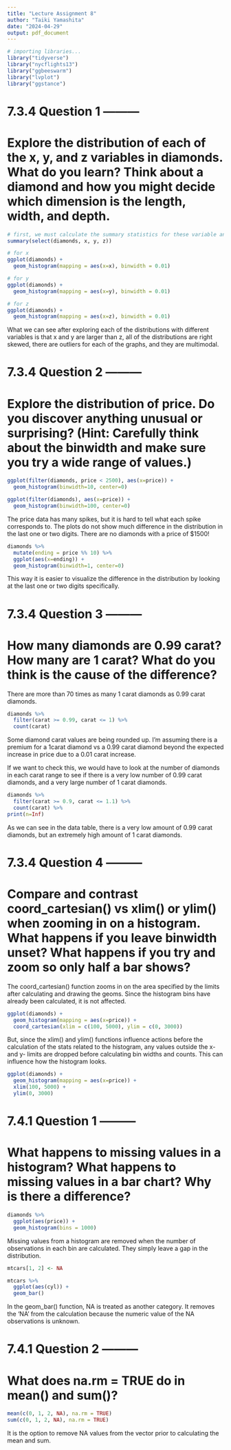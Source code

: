 ```yaml
---
title: "Lecture Assignment 8"
author: "Taiki Yamashita"
date: "2024-04-29"
output: pdf_document
---
```


```r
# importing libraries...
library("tidyverse")
library("nycflights13")
library("ggbeeswarm")
library("lvplot")
library("ggstance")
```

# 7.3.4 Question 1 ---------

# Explore the distribution of each of the x, y, and z variables in diamonds. What do you learn? Think about a diamond and how you might decide which dimension is the length, width, and depth.

```r
# first, we must calculate the summary statistics for these variable and plot their distributions.
summary(select(diamonds, x, y, z))

# for x
ggplot(diamonds) +
  geom_histogram(mapping = aes(x=x), binwidth = 0.01)

# for y 
ggplot(diamonds) + 
  geom_histogram(mapping = aes(x=y), binwidth = 0.01)

# for z
ggplot(diamonds) + 
  geom_histogram(mapping = aes(x=z), binwidth = 0.01)
```
What we can see after exploring each of the distributions with different variables is that x and y are larger than z, all of the distributions are right skewed, there are outliers for each of the graphs, and they are multimodal.


# 7.3.4 Question 2 ---------
# Explore the distribution of price. Do you discover anything unusual or surprising? (Hint: Carefully think about the binwidth and make sure you try a wide range of values.)

```r
ggplot(filter(diamonds, price < 2500), aes(x=price)) + 
  geom_histogram(binwidth=10, center=0)

ggplot(filter(diamonds), aes(x=price)) + 
  geom_histogram(binwidth=100, center=0)
```
The price data has many spikes, but it is hard to tell what each spike corresponds to. The plots do not show much difference in the distribution in the last one or two digits. There are no diamonds with a price of $1500!

```r
diamonds %>%
  mutate(ending = price %% 10) %>%
  ggplot(aes(x=ending)) + 
  geom_histogram(binwidth=1, center=0)
```
This way it is easier to visualize the difference in the distribution by looking at the last one or two digits specifically.

# 7.3.4 Question 3 ---------
# How many diamonds are 0.99 carat? How many are 1 carat? What do you think is the cause of the difference?

There are more than 70 times as many 1 carat diamonds as 0.99 carat diamonds.
```r
diamonds %>%
  filter(carat >= 0.99, carat <= 1) %>%
  count(carat)
```
Some diamond carat values are being rounded up. I'm assuming there is a premium for a 1carat diamond vs a 0.99 carat diamond beyond the expected increase in price due to a 0.01 carat increase.

If we want to check this, we would have to look at the number of diamonds in each carat range to see if there is a very low number of 0.99 carat diamonds, and a very large number of 1 carat diamonds. 

```r
diamonds %>% 
  filter(carat >= 0.9, carat <= 1.1) %>%
  count(carat) %>%
print(n=Inf)
```
As we can see in the data table, there is a very low amount of 0.99 carat diamonds, but an extremely high amount of 1 carat diamonds.

# 7.3.4 Question 4 ---------
# Compare and contrast coord_cartesian() vs xlim() or ylim() when zooming in on a histogram. What happens if you leave binwidth unset? What happens if you try and zoom so only half a bar shows?

The coord_cartesian() function zooms in on the area specified by the limits after calculating and drawing the geoms. Since the histogram bins have already been calculated, it is not affected.

```r
ggplot(diamonds) +
  geom_histogram(mapping = aes(x=price)) +
  coord_cartesian(xlim = c(100, 5000), ylim = c(0, 3000))
```
But, since the xlim() and ylim() functions influence actions before the calculation of the stats related to the histogram, any values outside the x- and y- limits are dropped before calculating bin widths and counts. This can influence how the histogram looks. 

```r
ggplot(diamonds) + 
  geom_histogram(mapping = aes(x=price)) + 
  xlim(100, 5000) + 
  ylim(0, 3000)
```

# 7.4.1 Question 1 ---------
# What happens to missing values in a histogram? What happens to missing values in a bar chart? Why is there a difference?

```r
diamonds %>%
  ggplot(aes(price)) +
  geom_histogram(bins = 1000)
```
Missing values from a histogram are removed when the number of observations in each bin are calculated. They simply leave a gap in the distribution.

```r
mtcars[1, 2] <- NA

mtcars %>%
  ggplot(aes(cyl)) +
  geom_bar()
```
In the geom_bar() function, NA is treated as another category. It removes the 'NA' from the calculation because the numeric value of the NA observations is unknown. 

# 7.4.1 Question 2 ---------
# What does na.rm = TRUE do in mean() and sum()?

```r
mean(c(0, 1, 2, NA), na.rm = TRUE)
sum(c(0, 1, 2, NA), na.rm = TRUE)
```

It is the option to remove NA values from the vector prior to calculating the mean and sum.


